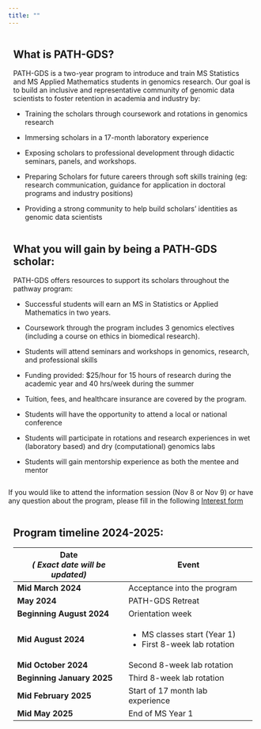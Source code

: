 ```yaml
---
title: ""
---
```


::: whitebox
::: {style="padding-left: 10px; padding-right: 10px; display: inline-block;"}
::: {style="text-align: left;"}
# What is PATH-GDS?

PATH-GDS is a two-year program to introduce and train MS Statistics and MS Applied Mathematics students in genomics research. Our goal is to build an inclusive and representative community of genomic data scientists to foster retention in academia and industry by:

-   Training the scholars through coursework and rotations in genomics research

-   Immersing scholars in a 17-month laboratory experience

-   Exposing scholars to professional development through didactic seminars, panels, and workshops.

-   Preparing Scholars for future careers through soft skills training (eg: research communication, guidance for application in doctoral programs and industry positions)

-   Providing a strong community to help build scholars' identities as genomic data scientists
:::
:::
:::

::: whitebox
::: {style="padding-left: 10px; padding-right: 10px; display: inline-block;"}
::: {style="text-align: left;"}
# What you will gain by being a PATH-GDS scholar:

PATH-GDS offers resources to support its scholars throughout the pathway program:

-   Successful students will earn an MS in Statistics or Applied Mathematics in two years.

-   Coursework through the program includes 3 genomics electives (including a course on ethics in biomedical research).

-   Students will attend seminars and workshops in genomics, research, and professional skills

-   Funding provided: \$25/hour for 15 hours of research during the academic year and 40 hrs/week during the summer

-   Tuition, fees, and healthcare insurance are covered by the program.

-   Students will have the opportunity to attend a local or national conference

-   Students will participate in rotations and research experiences in wet (laboratory based) and dry (computational) genomics labs

-   Students will gain mentorship experience as both the mentee and mentor
:::
:::
:::

If you would like to attend the information session (Nov 8 or Nov 9) or have any question about the program, please fill in the following [Interest form](https://forms.office.com/r/kLQw9QuD5n)

::: whitebox
::: {style="padding-left: 10px; padding-right: 10px; display: inline-block;"}
::: {style="text-align: left;"}
# Program timeline 2024-2025:

+---------------------------------+--------------------------------------+
| Date\                           | Event                                |
| *( Exact date will be updated)* |                                      |
+=================================+======================================+
| **Mid March 2024**              | Acceptance into the program          |
+---------------------------------+--------------------------------------+
| **May 2024**                    | PATH-GDS Retreat                     |
+---------------------------------+--------------------------------------+
| **Beginning August 2024**       | Orientation week                     |
+---------------------------------+--------------------------------------+
| **Mid August 2024**             | -   MS classes start (Year 1)        |
|                                 | -   First 8-week lab rotation        |
+---------------------------------+--------------------------------------+
| **Mid October 2024**            | Second 8-week lab rotation           |
+---------------------------------+--------------------------------------+
| **Beginning January 2025**      | Third 8-week lab rotation            |
+---------------------------------+--------------------------------------+
| **Mid February 2025**           | Start of 17 month lab experience     |
+---------------------------------+--------------------------------------+
| **Mid May 2025**                | End of MS Year 1                     |
+---------------------------------+--------------------------------------+
:::
:::
:::
